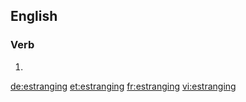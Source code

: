 ==English==

===Verb===
{{head|en}}

# {{present participle of|estrange}}

[[de:estranging]]
[[et:estranging]]
[[fr:estranging]]
[[vi:estranging]]